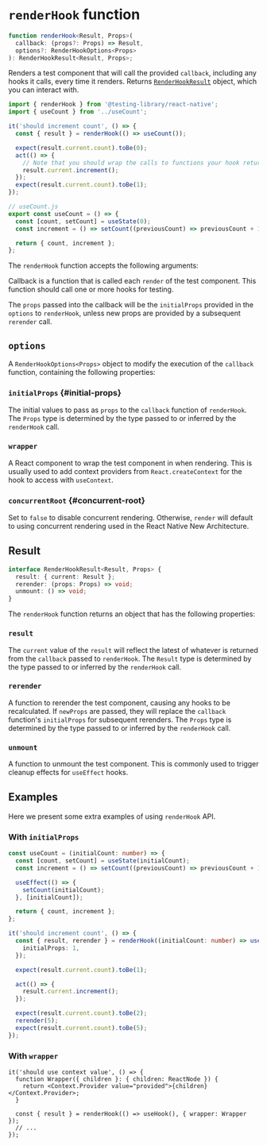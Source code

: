 # `renderHook` function

```ts
function renderHook<Result, Props>(
  callback: (props?: Props) => Result,
  options?: RenderHookOptions<Props>
): RenderHookResult<Result, Props>;
```

Renders a test component that will call the provided `callback`, including any hooks it calls, every time it renders. Returns [`RenderHookResult`](#renderhookresult) object, which you can interact with.

```ts
import { renderHook } from '@testing-library/react-native';
import { useCount } from '../useCount';

it('should increment count', () => {
  const { result } = renderHook(() => useCount());

  expect(result.current.count).toBe(0);
  act(() => {
    // Note that you should wrap the calls to functions your hook returns with `act` if they trigger an update of your hook's state to ensure pending useEffects are run before your next assertion.
    result.current.increment();
  });
  expect(result.current.count).toBe(1);
});
```

```ts
// useCount.js
export const useCount = () => {
  const [count, setCount] = useState(0);
  const increment = () => setCount((previousCount) => previousCount + 1);

  return { count, increment };
};
```

The `renderHook` function accepts the following arguments:

Callback is a function that is called each `render` of the test component. This function should call one or more hooks for testing.

The `props` passed into the callback will be the `initialProps` provided in the `options` to `renderHook`, unless new props are provided by a subsequent `rerender` call.

## `options`

A `RenderHookOptions<Props>` object to modify the execution of the `callback` function, containing the following properties:

### `initialProps` {#initial-props}

The initial values to pass as `props` to the `callback` function of `renderHook`. The `Props` type is determined by the type passed to or inferred by the `renderHook` call.

### `wrapper`

A React component to wrap the test component in when rendering. This is usually used to add context providers from `React.createContext` for the hook to access with `useContext`.

### `concurrentRoot` {#concurrent-root}

Set to `false` to disable concurrent rendering.
Otherwise, `render` will default to using concurrent rendering used in the React Native New Architecture.

## Result

```ts
interface RenderHookResult<Result, Props> {
  result: { current: Result };
  rerender: (props: Props) => void;
  unmount: () => void;
}
```

The `renderHook` function returns an object that has the following properties:

### `result`

The `current` value of the `result` will reflect the latest of whatever is returned from the `callback` passed to `renderHook`. The `Result` type is determined by the type passed to or inferred by the `renderHook` call.

### `rerender`

A function to rerender the test component, causing any hooks to be recalculated. If `newProps` are passed, they will replace the `callback` function's `initialProps` for subsequent rerenders. The `Props` type is determined by the type passed to or inferred by the `renderHook` call.

### `unmount`

A function to unmount the test component. This is commonly used to trigger cleanup effects for `useEffect` hooks.

## Examples

Here we present some extra examples of using `renderHook` API.

### With `initialProps`

```ts
const useCount = (initialCount: number) => {
  const [count, setCount] = useState(initialCount);
  const increment = () => setCount((previousCount) => previousCount + 1);

  useEffect(() => {
    setCount(initialCount);
  }, [initialCount]);

  return { count, increment };
};

it('should increment count', () => {
  const { result, rerender } = renderHook((initialCount: number) => useCount(initialCount), {
    initialProps: 1,
  });

  expect(result.current.count).toBe(1);

  act(() => {
    result.current.increment();
  });

  expect(result.current.count).toBe(2);
  rerender(5);
  expect(result.current.count).toBe(5);
});
```

### With `wrapper`

```tsx
it('should use context value', () => {
  function Wrapper({ children }: { children: ReactNode }) {
    return <Context.Provider value="provided">{children}</Context.Provider>;
  }

  const { result } = renderHook(() => useHook(), { wrapper: Wrapper });
  // ...
});
```
